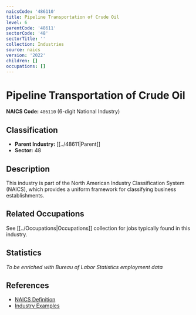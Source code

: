 ```yaml
---
naicsCode: '486110'
title: Pipeline Transportation of Crude Oil
level: 6
parentCode: '48611'
sectorCode: '48'
sectorTitle: ''
collection: Industries
source: naics
version: '2022'
children: []
occupations: []
---
```

# Pipeline Transportation of Crude Oil

**NAICS Code:** `486110` (6-digit National Industry)

## Classification

- **Parent Industry:** [[../48611|Parent]]
- **Sector:** 48

## Description

This industry is part of the North American Industry Classification System (NAICS), which provides a uniform framework for classifying business establishments.

## Related Occupations

See [[../Occupations|Occupations]] collection for jobs typically found in this industry.

## Statistics

*To be enriched with Bureau of Labor Statistics employment data*

## References

- [NAICS Definition](https://www.census.gov/naics/)
- [Industry Examples](https://www.census.gov/naics/2022NAICS/)
